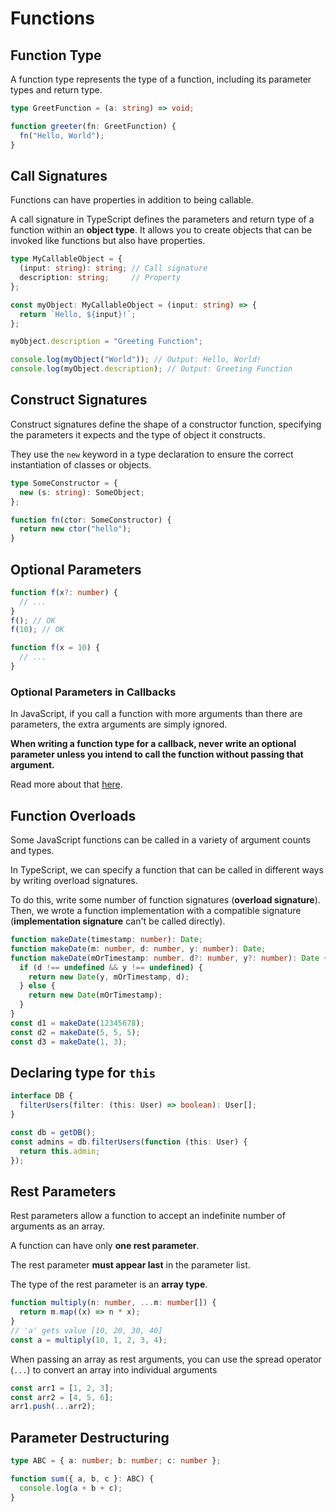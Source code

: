# Functions

## Function Type

A function type represents the type of a function, including its parameter types and return type.

```ts
type GreetFunction = (a: string) => void;

function greeter(fn: GreetFunction) {
  fn("Hello, World");
}
```


## Call Signatures

Functions can have properties in addition to being callable.

A call signature in TypeScript defines the parameters and return type of a function within an **object type**. It allows you to create objects that can be invoked like functions but also have properties.

```ts
type MyCallableObject = {
  (input: string): string; // Call signature
  description: string;     // Property
};

const myObject: MyCallableObject = (input: string) => {
  return `Hello, ${input}!`;
};

myObject.description = "Greeting Function";

console.log(myObject("World")); // Output: Hello, World!
console.log(myObject.description); // Output: Greeting Function
```


## Construct Signatures

Construct signatures define the shape of a constructor function, specifying the parameters it expects and the type of object it constructs.

They use the `new` keyword in a type declaration to ensure the correct instantiation of classes or objects.

```ts
type SomeConstructor = {
  new (s: string): SomeObject;
};

function fn(ctor: SomeConstructor) {
  return new ctor("hello");
}
```


## Optional Parameters

```ts
function f(x?: number) {
  // ...
}
f(); // OK
f(10); // OK
```

```ts
function f(x = 10) {
  // ...
}
```

### Optional Parameters in Callbacks

In JavaScript, if you call a function with more arguments than there are parameters, the extra arguments are simply ignored.

**When writing a function type for a callback, never write an optional parameter unless you intend to call the function without passing that argument.**

Read more about that [here](https://www.typescriptlang.org/docs/handbook/2/functions.html#optional-parameters-in-callbacks).


## Function Overloads

Some JavaScript functions can be called in a variety of argument counts and types.

In TypeScript, we can specify a function that can be called in different ways by writing overload signatures.

To do this, write some number of function signatures (**overload signature**). Then, we wrote a function implementation with a compatible signature (**implementation signature** can't be called directly).

```ts
function makeDate(timestamp: number): Date;
function makeDate(m: number, d: number, y: number): Date;
function makeDate(mOrTimestamp: number, d?: number, y?: number): Date {
  if (d !== undefined && y !== undefined) {
    return new Date(y, mOrTimestamp, d);
  } else {
    return new Date(mOrTimestamp);
  }
}
const d1 = makeDate(12345678);
const d2 = makeDate(5, 5, 5);
const d3 = makeDate(1, 3);
```

## Declaring type for `this`

```ts
interface DB {
  filterUsers(filter: (this: User) => boolean): User[];
}

const db = getDB();
const admins = db.filterUsers(function (this: User) {
  return this.admin;
});
```


## Rest Parameters

Rest parameters allow a function to accept an indefinite number of arguments as an array.

A function can have only **one rest parameter**.

The rest parameter **must appear last** in the parameter list.

The type of the rest parameter is an **array type**.

```ts
function multiply(n: number, ...m: number[]) {
  return m.map((x) => n * x);
}
// 'a' gets value [10, 20, 30, 40]
const a = multiply(10, 1, 2, 3, 4);
```

When passing an array as rest arguments, you can use the spread operator (`...`) to convert an array into individual arguments

```ts
const arr1 = [1, 2, 3];
const arr2 = [4, 5, 6];
arr1.push(...arr2);
```


## Parameter Destructuring

```ts
type ABC = { a: number; b: number; c: number };

function sum({ a, b, c }: ABC) {
  console.log(a + b + c);
}
```
